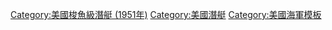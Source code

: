 {{military navigation
|name = 美國梭魚級潛艇 (1951年)
|style = wide
|state = {{{state|autocollapse}}}
|title = [[美國梭魚級潛艇 (1951年)|梭魚級潛艇 (1951年)]]
|bodyclass = hlist

|list1 = 
* [[梭魚號潛艇 (SSK-1)|SSK-1 梭魚號]]
* [[鱸魚號潛艇 (SSK-2)|SSK-2 鱸魚號]]
* {{link-en|狐鰹號潛艇 (SSK-3)|USS Bonita (SSK-3)|SSK-3 狐鰹號}}

|list2 = 
* 前級：{{link-en|丁鱥級潛艇|Tench-class submarine}}
* 次級：{{link-en|刺尾鯛級潛艇|Tang-class submarine}}

|below = 
* {{link-en|美國海軍潛艇列表|List of submarines of the United States Navy}}
* [[美國海軍潛艇級別列表]]

}}<noinclude>
{{collapsible option}}
[[Category:美國梭魚級潛艇 (1951年)]]
[[Category:美國潛艇‎]]
[[Category:美國海軍模板]]
</noinclude>